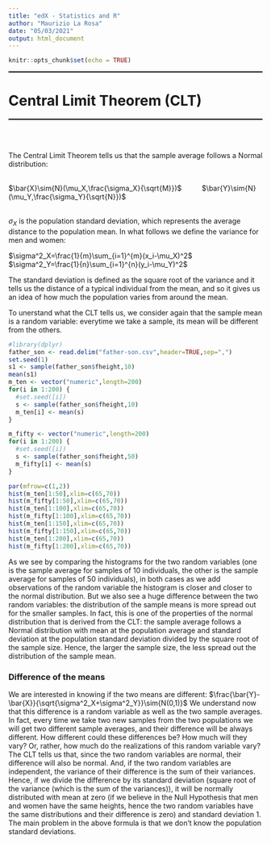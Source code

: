 ```yaml
---
title: "edX - Statistics and R"
author: "Maurizio La Rosa"
date: "05/03/2021"
output: html_document
---
```


```r
knitr::opts_chunk$set(echo = TRUE)
```

<hr style="height:2px;border-width:0;color:gray;background-color:black">
# Central Limit Theorem (CLT)
<hr style="height:2px;border-width:0;color:gray;background-color:black">
<br></br>

The Central Limit Theorem tells us that the sample average follows a Normal distribution:
<br></br>

$\bar{X}\sim{N}(\mu_X,\frac{\sigma_X}{\sqrt{M}})$ &emsp; &emsp; $\bar{Y}\sim{N}(\mu_Y,\frac{\sigma_Y}{\sqrt{N}})$
<br></br>

$\sigma_X$ is the population standard deviation, which represents the average distance to the population mean. In what follows we define the variance for men and women:

$\sigma^2_X=\frac{1}{m}\sum_{i=1}^{m}(x_i-\mu_X)^2$ &emsp; &emsp;
$\sigma^2_Y=\frac{1}{n}\sum_{i=1}^{n}(y_i-\mu_Y)^2$

The standard deviation is defined as the square root of the variance and it tells us the distance of a typical individual from the mean, and so it gives us an idea of how much the population varies from around the mean.

To unerstand what the CLT tells us, we consider again that the sample mean is a random variable: everytime we take a sample, its mean will be different from the others. 

```r
#library(dplyr)
father_son <- read.delim("father-son.csv",header=TRUE,sep=",")
set.seed(1)
s1 <- sample(father_son$fheight,10)
mean(s1)
m_ten <- vector("numeric",length=200)
for(i in 1:200) {
  #set.seed([i])
  s <- sample(father_son$fheight,10)
  m_ten[i] <- mean(s)
}

m_fifty <- vector("numeric",length=200)
for(i in 1:200) {
  #set.seed([i])
  s <- sample(father_son$fheight,50)
  m_fifty[i] <- mean(s)
}

par(mfrow=c(1,2))
hist(m_ten[1:50],xlim=c(65,70))
hist(m_fifty[1:50],xlim=c(65,70))
hist(m_ten[1:100],xlim=c(65,70))
hist(m_fifty[1:100],xlim=c(65,70))
hist(m_ten[1:150],xlim=c(65,70))
hist(m_fifty[1:150],xlim=c(65,70))
hist(m_ten[1:200],xlim=c(65,70))
hist(m_fifty[1:200],xlim=c(65,70))
```
As we see by comparing the histograms for the two random variables (one is the sample average for samples of 10 individuals, the other is the sample average for samples of 50 individuals), in both cases as we add observations of the random variable the histogram is closer and closer to the normal distribution. But we also see a huge difference between the two random variables: the distribution of the sample means is more spread out for the smaller samples. In fact, this is one of the properties of the normal distribution that is derived from the CLT: the sample average follows a Normal distribution with mean at the population average and standard deviation at the population standard deviation divided by the square root of the sample size. Hence, the larger the sample size, the less spread out the distribution of the sample mean.

### Difference of the means

We are interested in knowing if the two means are different:
$\frac{\bar{Y}-\bar{X}}{\sqrt{\sigma^2_X+\sigma^2_Y}}\sim{N(0,1)}$
We understand now that this difference is a random variable as well as the two sample averages. In fact, every time we take two new samples from the two populations we will get two different sample averages, and their difference will be always different. How different could these differences be? How much will they vary? Or, rather, how much do the realizations of this random variable vary? The CLT tells us that, since the two random variables are normal, their difference will also be normal. And, if the two random variables are independent, the variance of their difference is the sum of their variances. Hence, if we divide the difference by its standard deviation (square root of the variance (which is the sum of the variances)), it will be normally distributed with mean at zero (if we believe in the Null Hypothesis that men and women have the same heights, hence the two random variables have the same distributions and their difference is zero) and standard deviation 1.
The main problem in the above formula is that we don't know the population standard deviations.
